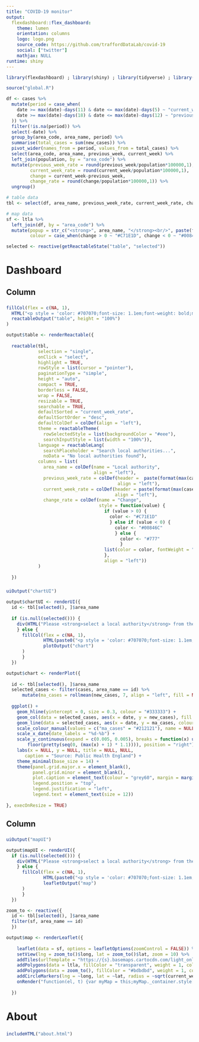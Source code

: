 ```yaml
---
title: "COVID-19 monitor"
output: 
  flexdashboard::flex_dashboard:
    theme: lumen
    orientation: columns
    logo: logo.png
    source_code: https://github.com/traffordDataLab/covid-19
    social: ["twitter"]
    mathjax: NULL
runtime: shiny
---
```


```r
library(flexdashboard) ; library(shiny) ; library(tidyverse) ; library(sf) ; library(htmlwidgets) ; library(htmltools) ; library(leaflet) ; library(leaflet.extras) ; library(reactable) ; library(lubridate) ; library(zoo) ; library(scales)

source("global.R")

df <- cases %>% 
  mutate(period = case_when(
    date >= max(date)-days(11) & date <= max(date)-days(5) ~ "current_week",
    date >= max(date)-days(18) & date <= max(date)-days(12) ~ "previous_week"
  )) %>% 
  filter(!is.na(period)) %>% 
  select(-date) %>%
  group_by(area_code, area_name, period) %>% 
  summarise(total_cases = sum(new_cases)) %>% 
  pivot_wider(names_from = period, values_from = total_cases) %>% 
  select(area_code, area_name, previous_week, current_week) %>%
  left_join(population, by = "area_code") %>% 
  mutate(previous_week_rate = round(previous_week/population*100000,1),
         current_week_rate = round(current_week/population*100000,1),
         change = current_week-previous_week,
         change_rate = round(change/population*100000,1)) %>% 
  ungroup() 

# table data
tbl <- select(df, area_name, previous_week_rate, current_week_rate, change_rate)

# map data
sf <- ltla %>% 
  left_join(df, by = "area_code") %>% 
  mutate(popup = str_c("<strong>", area_name, "</strong><br/>", paste(format(max(cases$date)-days(11),'%d %B'),"-", format(max(cases$date)-days(5),'%d %B')),":<strong> ", current_week, "</strong><br/>", paste(format(max(cases$date)-days(18),'%d %B'),"-", format(max(cases$date)-days(12),'%d %B')), ":<strong> ", previous_week, "</strong><br/>Change:<strong> ", change, "</strong>") %>% map(HTML),
         colour = case_when(change > 0 ~ "#C71E1D", change < 0 ~ "#00846C", TRUE ~ "#777"))
```

```r
selected <- reactive(getReactableState("table", "selected"))
```

Dashboard
=======================================================================

Column {data-width=500}
-----------------------------------------------------------------------

###
```r
fillCol(flex = c(NA, 1),
  HTML("<p style = 'color: #707070;font-size: 1.1em;font-weight: bold;margin-left: 15px;'>Confirmed cases per 100,000</p>"),
  reactableOutput("table", height = "100%")
)

output$table <- renderReactable({
  
  reactable(tbl, 
            selection = "single", 
            onClick = "select", 
            highlight = TRUE, 
            rowStyle = list(cursor = "pointer"),
            paginationType = "simple",
            height = "auto",
            compact = TRUE,
            borderless = FALSE,
            wrap = FALSE,
            resizable = TRUE,
            searchable = TRUE,
            defaultSorted = "current_week_rate",
            defaultSortOrder = "desc",
            defaultColDef = colDef(align = "left"),
            theme = reactableTheme(
              rowSelectedStyle = list(backgroundColor = "#eee"),
              searchInputStyle = list(width = "100%")),
            language = reactableLang(
              searchPlaceholder = "Search local authorities...",
              noData = "No local authorities found"),
            columns = list(
              area_name = colDef(name = "Local authority",
                                 align = "left"),
              previous_week_rate = colDef(header =  paste(format(max(cases$date)-days(18),'%d %B'),"-", format(max(cases$date)-days(12),'%d %B')),
                                          align = "left"),
              current_week_rate = colDef(header = paste(format(max(cases$date)-days(11),'%d %B'),"-", format(max(cases$date)-days(5),'%d %B')), 
                                         align = "left"),
              change_rate = colDef(name = "Change",
                                   style = function(value) {
                                     if (value > 0) {
                                       color <- "#C71E1D"
                                       } else if (value < 0) {
                                         color <- "#00846C"
                                         } else {
                                           color <- "#777"
                                           }
                                     list(color = color, fontWeight = "bold")
                                     },
                                     align = "left"))
            )
  
  })
```

###
```r
uiOutput("chartUI")

output$chartUI <- renderUI({
  id <- tbl[selected(), ]$area_name
  
  if (is.null(selected())) {
    div(HTML("Please <strong>select a local authority</strong> from the table to show a chart of daily confirmed cases")) 
    } else {
      fillCol(flex = c(NA, 1),
              HTML(paste0("<p style = 'color: #707070;font-size: 1.1em;font-weight: bold;margin-left: 15px;'>Daily confirmed cases in " , id, "</p>")),
              plotOutput("chart")
      )
      }
  })

output$chart <- renderPlot({
  
  id <- tbl[selected(), ]$area_name
  selected_cases <- filter(cases, area_name == id) %>% 
      mutate(ma_cases = rollmean(new_cases, 7, align = "left", fill = NA))
  
  ggplot() +
    geom_hline(yintercept = 0, size = 0.3, colour = "#333333") +
    geom_col(data = selected_cases, aes(x = date, y = new_cases), fill = "#bdbdbd", colour = NA, width = 0.8, alpha = 0.7) +
    geom_line(data = selected_cases, aes(x = date, y = ma_cases, colour = "ma_cases"), size = 1, alpha = 1) +
    scale_colour_manual(values = c("ma_cases" = "#212121"), name = NULL, labels = "7-day average") +
    scale_x_date(date_labels = "%d-%b") +
    scale_y_continuous(expand = c(0.005, 0.005), breaks = function(x) unique(
        floor(pretty(seq(0, (max(x) + 1) * 1.1)))), position = "right") +
    labs(x = NULL, y = NULL, title = NULL, NULL,
       caption = "Source: Public Health England") +
    theme_minimal(base_size = 14) +
    theme(panel.grid.major.x = element_blank(),
          panel.grid.minor = element_blank(),
          plot.caption = element_text(colour = "grey60", margin = margin(t = 20, b = -10)),
          legend.position = "top",
          legend.justification = "left",
          legend.text = element_text(size = 12))
  
}, execOnResize = TRUE) 
```

Column {data-width=500}
-----------------------------------------------------------------------

###
```r
uiOutput("mapUI")

output$mapUI <- renderUI({
  if (is.null(selected())) {
    div(HTML("Please <strong>select a local authority</strong> from the table to visualise it and neighbouring areas on a map")) 
    } else {
      fillCol(flex = c(NA, 1),
              HTML(paste0("<p style = 'color: #707070;font-size: 1.1em;font-weight: bold;margin-left: 15px;'>Confirmed cases during week ending ", format(max(pull(filter(cases, date == max(date)-days(5)),date)), '%d %B'),"</p><br/>")),
              leafletOutput("map")
      )
      }
  })

zoom_to <- reactive({
  id <- tbl[selected(), ]$area_name
  filter(sf, area_name == id) 
  })

output$map <- renderLeaflet({
  
    leaflet(data = sf, options = leafletOptions(zoomControl = FALSE)) %>%
    setView(lng = zoom_to()$long, lat = zoom_to()$lat, zoom = 10) %>% 
    addTiles(urlTemplate = "https://{s}.basemaps.cartocdn.com/light_only_labels/{z}/{x}/{y}{r}.png", attribution = '&copy; <a href="https://www.openstreetmap.org/copyright">OpenStreetMap</a> contributors &copy; <a href="https://carto.com/attributions">CARTO</a> | <a href="https://www.ons.gov.uk/methodology/geography/licences">Contains OS data © Crown copyright and database right (2020)</a>') %>%
    addPolygons(data = ltla, fillColor = "transparent", weight = 1, color = "#bdbdbd", opacity = 1) %>% 
    addPolygons(data = zoom_to(), fillColor = "#bdbdbd", weight = 1, color = "#bdbdbd", opacity = 1) %>% 
    addCircleMarkers(lng = ~long, lat = ~lat, radius = ~sqrt(current_week), fillColor = ~colour, fillOpacity = 0.3, weight = 1, color = ~colour, opacity = 1, label = ~popup, labelOptions = labelOptions(style = list("font-weight" = "normal", padding = "3px 8px"), textsize = "13px", direction = "auto")) %>% 
    onRender("function(el, t) {var myMap = this;myMap._container.style['background'] = '#ffffff';}", paste0("function(el, x) {$('head').append(","\'<meta name=\"viewport\" content=\"width=device-width, initial-scale=1.0\">\'",");}"))
  
  })
```

About {data-icon="fa-info-circle"}
=======================================================================

### 

```r
includeHTML("about.html")
```

<script>
  // Changes to improve accessibility
  var el;
  
  // Add document language
  el = document.getElementsByTagName('html')[0];
  el.setAttribute('lang', 'en-GB');
  
  // Alt text for Trafford Council logo and Shiny loading icon
  el = document.getElementsByTagName('img');
  for (var i = 0; i < el.length; i++) {
    if (el[i].className == 'navbar-logo') {
      el[i].setAttribute('alt', 'Trafford Council logo');
    }
    else {
      el[i].setAttribute('alt', '');
    }
  }
  
  // Give the empty navbar menu button a descriptive label (this is the button which appears when the screen width is narrow)
  el = document.getElementById('navbar-button');
  el.setAttribute('aria-label', 'toggle menu items list')
  
  // Fix empty Twitter link (empty because it only has an icon and no other content)
  var cbTwitter = setInterval(function(){
    try {
      el = document.getElementsByClassName('fa fa-twitter')[0];
      el.parentNode.setAttribute('aria-label', 'Share this app on Twitter');
      clearInterval(cbTwitter);
    }
    catch(e) {}   // do nothing, wait for next call
  }, 100);
  
  // Make the title next to the logo a <h1> heading
  el = document.getElementsByClassName('navbar-brand')[0];
  var h1 = document.createElement('h1');
  var h1Content = el.replaceChild(h1, el.childNodes[0]);
  h1.appendChild(h1Content);
  
  // Add aria-live attributes to the chart and map elements so that when their contents change it will be announced
  el = document.getElementById('chartUI');
  el.setAttribute('aria-live', 'polite');
  el = document.getElementById('mapUI');
  el.setAttribute('aria-live', 'polite');
  
  // Add CSS at end of head element within a style tag rather than as a link in the head as this doesn't have the required level of specificity and rather than a css r block as this creates a style tag within the body which is not valid HTML 
  var css = document.createElement('style');
  document.head.appendChild(css);
  css.innerHTML = `
@import url('https://fonts.googleapis.com/css?family=Open+Sans%7CRoboto');

html, body {
  font-family: 'Open Sans', sans-serif;
}

h1, h2, h3, h4, h5, h6 {
  font-family: 'Roboto', sans-serif;
  color: #707070;
}

h1
{
  display: inline-block;
  font-size: 1.25em;
  margin-top: -1em;
  padding-top: 0;
}

a {
  color: #046dc3;
  text-decoration: none;
}

a:hover {
  color: #046dc3;
  text-decoration: underline;
}

div.about { 
  font-size: 1.1em;
  font-family: 'Open Sans', sans-serif;
  padding: 20px;
}

.navbar-logo {
  max-width:48px;
  max-height:48px;
}

#navbar li a
{
  color: #707070;
}

#navbar li a:hover, #navbar li.active a
{
  color: #212121 !important;
}

.tbl {
  font-size: 14px;
  line-height: 18px;
}

/* Hide selection checkboxes in table */
.rt-select-input{
  opacity: 0;
}

/* Change map pointer to grab */
.leaflet-interactive {
    cursor: grab;
}
  `;
</script>